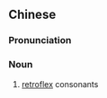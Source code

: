 {{also|卷舌音}}
==Chinese==
{{zh-forms|s=卷舌音|type=21}}
{{wikipedia|lang=zh}}

===Pronunciation===
{{zh-pron
|m=juǎnshéyīn
|c=gyun2 sit6 jam1
|cat=n
}}

===Noun===
{{zh-noun}}

# {{lb|zh|linguistics}} [[retroflex]] consonants